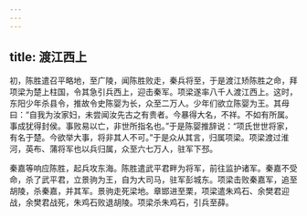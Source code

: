 ```yaml
---
---
---
```

title: 渡江西上
---



初，陈胜遣召平略地，至广陵，闻陈胜败走，秦兵将至，于是渡江矫陈胜之命，拜项梁为楚上柱国，令其急引兵西上，迎击秦军。项梁遂率八千人渡江西上。这时，东阳少年杀县令，推故令史陈婴为长，众至二万人。少年们欲立陈婴为王。其母曰：“自我为汝家妇，未尝闻汝先古之有贵者。今暴得大名，不祥。不如有所属。事成犹得封侯。事败易以亡，非世所指名也。”于是陈婴推辞说：“项氏世世将家，有名于楚。今欲举大事，将非其人不可。”于是众从其言，归属项梁。项梁渡过淮河，英布、蒲将军也以兵归属，众至六七万人，驻军下邳。

秦嘉等响应陈胜，起兵攻东海。陈胜遣武平君畔为将军，前往监护诸军。秦嘉不受命，杀了武平君，立景驹为王，自为大司马，驻军彭城东。项梁击败秦嘉军，追至胡陵，杀秦嘉，并其军。景驹走死梁地。章邯进至栗，项梁遣朱鸡石、余樊君迎战，余樊君战死，朱鸡石败退胡陵。项梁杀朱鸡石，引兵至薛。